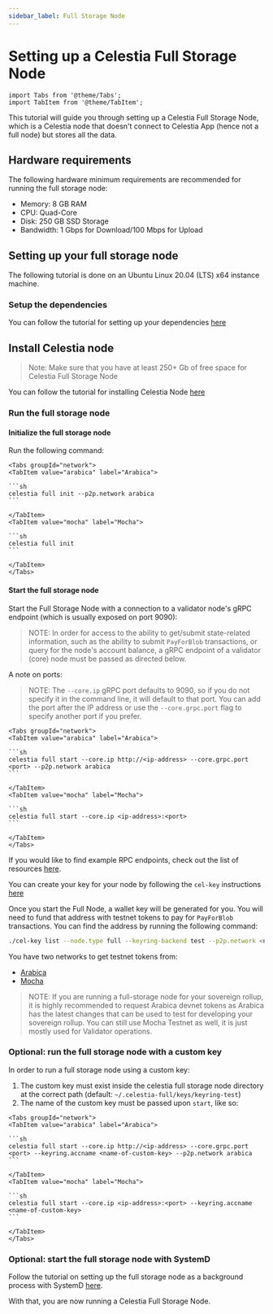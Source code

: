 ```yaml
---
sidebar_label: Full Storage Node
---
```


# Setting up a Celestia Full Storage Node

````mdx-code-block
import Tabs from '@theme/Tabs';
import TabItem from '@theme/TabItem';
````

This tutorial will guide you through setting up a Celestia Full Storage
Node, which is a Celestia node that doesn't connect to Celestia App
(hence not a full node) but stores all the data.

## Hardware requirements

The following hardware minimum requirements are recommended for running
the full storage node:

* Memory: 8 GB RAM
* CPU: Quad-Core
* Disk: 250 GB SSD Storage
* Bandwidth: 1 Gbps for Download/100 Mbps for Upload

## Setting up your full storage node

The following tutorial is done on an Ubuntu Linux 20.04 (LTS) x64 instance machine.

### Setup the dependencies

You can follow the tutorial for setting up your dependencies [here](./environment.mdx)

## Install Celestia node

> Note: Make sure that you have at least 250+ Gb of free space for
  Celestia Full Storage Node

You can follow the tutorial for installing Celestia Node [here](./celestia-node.mdx)

### Run the full storage node

#### Initialize the full storage node

Run the following command:

````mdx-code-block
<Tabs groupId="network">
<TabItem value="arabica" label="Arabica">

```sh
celestia full init --p2p.network arabica
```

</TabItem>
<TabItem value="mocha" label="Mocha">

```sh 
celestia full init
```

</TabItem>
</Tabs>
````

#### Start the full storage node

Start the Full Storage Node with a connection to a validator node's gRPC endpoint
(which is usually exposed on port 9090):

> NOTE: In order for access to the ability to get/submit state-related
  information, such as the ability to submit `PayForBlob` transactions,
  or query for the node's account balance, a gRPC endpoint of a validator
  (core) node must be passed as directed below.

A note on ports:

> NOTE: The `--core.ip` gRPC port defaults to 9090, so if you do not specify
  it in the command line, it will default to that port. You can add the port
  after the IP address or use the  `--core.grpc.port` flag to specify another
  port if you prefer.

````mdx-code-block
<Tabs groupId="network">
<TabItem value="arabica" label="Arabica">

```sh
celestia full start --core.ip http://<ip-address> --core.grpc.port <port> --p2p.network arabica
```

</TabItem>
<TabItem value="mocha" label="Mocha">

```sh 
celestia full start --core.ip <ip-address>:<port>
```

</TabItem>
</Tabs>
````

If you would like to find example RPC endpoints, check out the list of
resources [here](./mocha-testnet.md).

You can create your key for your node by following the `cel-key` instructions [here](../developers/celestia-node-key.mdx)

Once you start the Full Node, a wallet key will be generated for you.
You will need to fund that address with testnet tokens to pay for
`PayForBlob` transactions.
You can find the address by running the following command:

```sh
./cel-key list --node.type full --keyring-backend test --p2p.network <network>
```

You have two networks to get testnet tokens from:

* [Arabica](./arabica-devnet.md)
* [Mocha](./mocha-testnet.md)

> NOTE: If you are running a full-storage node for your sovereign
  rollup, it is highly recommended to request Arabica devnet tokens
  as Arabica has the latest changes that can be used to
  test for developing your sovereign rollup. You can still use
  Mocha Testnet as well, it is just mostly used for Validator operations.

### Optional: run the full storage node with a custom key

In order to run a full storage node using a custom key:

1. The custom key must exist inside the celestia full storage node directory
   at the correct path (default: `~/.celestia-full/keys/keyring-test`)
2. The name of the custom key must be passed upon `start`, like so:

````mdx-code-block
<Tabs groupId="network">
<TabItem value="arabica" label="Arabica">

```sh
celestia full start --core.ip http://<ip-address> --core.grpc.port <port> --keyring.accname <name-of-custom-key> --p2p.network arabica
```

</TabItem>
<TabItem value="mocha" label="Mocha">

```sh 
celestia full start --core.ip <ip-address>:<port> --keyring.accname <name-of-custom-key>
```

</TabItem>
</Tabs>
````

### Optional: start the full storage node with SystemD

Follow the tutorial on setting up the full storage node as a background
process with SystemD [here](./systemd.md).

With that, you are now running a Celestia Full Storage Node.
